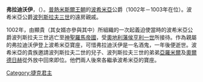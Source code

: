 {{unreferenced|time=2014-06-05T14:47:38+00:00}}
'''弗拉迪沃伊'''，（{{bd|約981年||1003年|1月|catIdx=V}}）。[[普熱米斯爾王朝|普熱米斯爾王朝]]的[[波希米亞|波希米亞]]公爵（1002年－1003年在位）。波希米亞公爵[[波列斯拉夫三世|波列斯拉夫三世]]的遠房親戚。

1002年，由{{tsl|en|Vršovci|弗爾紹夫齊}}顯貴（其女婿亦參與其中）所組織的一次起義迫使當時的波希米亞公爵波列斯拉夫三世逃亡至[[神聖羅馬帝國|神聖羅馬帝國]]，受[[奧地利統治者列表|奧地利藩侯]][[亨利一世（奧地利）|亨利一世]]所接待。作為親屬的弗拉迪沃伊登上波希米亞寶座，可惜弗拉迪沃伊是一名酒鬼，一年後便逝世。波希米亞的貴族邀請波列斯拉夫二世的兒子、波列斯拉夫三世的弟弟[[亞羅米爾|亞羅米爾]]及[[奧爾德日赫|奧爾德日赫]]從外放中回來即位。他們兩人後來各繼承波希米亞的寶座。

{{Start box}}
{{S-hou|[[普熱米斯爾王朝|普熱米斯爾王朝]]||約981年||1003年}}
{{S-reg}}
{{S-bef|before=[[波列斯拉夫三世|波列斯拉夫三世]]}}
{{S-ttl|title=[[捷克君主列表|波希米亞公爵]]|years=1002年–1003年}} 
{{S-aft|after=[[波列斯拉夫三世|波列斯拉夫三世]]}}
{{S-end}}

[[Category:捷克君主|Category:捷克君主]]
{{君王小作品}}